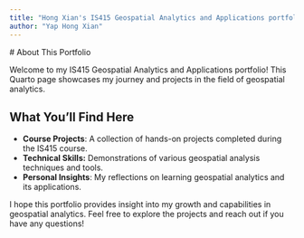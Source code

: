 ```yaml
---
title: "Hong Xian's IS415 Geospatial Analytics and Applications portfolio"
author: "Yap Hong Xian"
---
```


\# About This Portfolio

Welcome to my IS415 Geospatial Analytics and Applications portfolio! This Quarto page showcases my journey and projects in the field of geospatial analytics.

## What You'll Find Here

- **Course Projects**: A collection of hands-on projects completed during the IS415 course.
- **Technical Skills:** Demonstrations of various geospatial analysis techniques and tools.
- **Personal Insights**: My reflections on learning geospatial analytics and its applications.

I hope this portfolio provides insight into my growth and capabilities in geospatial analytics. Feel free to explore the projects and reach out if you have any questions!

